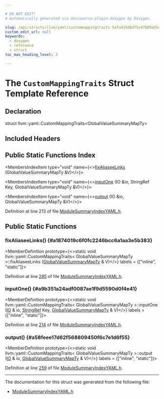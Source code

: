 ```yaml
---

# DO NOT EDIT!
# Automatically generated via docusaurus-plugin-doxygen by Doxygen.

slug: /api/structs/llvm/yaml/custommappingtraits-5afad16d6df5c47889a55ee752aaf37b
custom_edit_url: null
keywords:
  - doxygen
  - reference
  - struct
toc_max_heading_level: 3

---
```





# The `CustomMappingTraits` Struct Template Reference

<DoxygenPage pluginConfig={pluginConfig}>



## Declaration

<CodeBlock>struct llvm::yaml::CustomMappingTraits&lt;GlobalValueSummaryMapTy&gt;</CodeBlock>

## Included Headers

<IncludesList>
<IncludesListItem
  filePath="llvm/IR/ModuleSummaryIndexYAML.h"
  permalink="/docs/api/files/include/include/llvm/include/llvm/ir/modulesummaryindexyaml-h"
  isLocal="true" />
</IncludesList>

## Public Static Functions Index

<MembersIndex>

<MembersIndexItem
  type="void"
  name={<><a href="#a1874019c6f0fc2246bcc6a1aa3e5b383">fixAliaseeLinks</a> (GlobalValueSummaryMapTy &amp;V)</>}>
</MembersIndexItem>

<MembersIndexItem
  type="void"
  name={<><a href="#a9b351a24adf0087ae1f9d5590d0f4e41">inputOne</a> (IO &amp;io, StringRef Key, GlobalValueSummaryMapTy &amp;V)</>}>
</MembersIndexItem>

<MembersIndexItem
  type="void"
  name={<><a href="#a58feee17d62f568809450f6c7e1d6f55">output</a> (IO &amp;io, GlobalValueSummaryMapTy &amp;V)</>}>
</MembersIndexItem>

</MembersIndex>


Definition at line 213 of file <a href="/docs/api/files/include/include/llvm/include/llvm/ir/modulesummaryindexyaml-h">ModuleSummaryIndexYAML.h</a>.

<SectionDefinition>

## Public Static Functions

### fixAliaseeLinks() {#a1874019c6f0fc2246bcc6a1aa3e5b383}

<MemberDefinition
  prototype={<>static void llvm::yaml::CustomMappingTraits&lt; GlobalValueSummaryMapTy &gt;::fixAliaseeLinks (<a href="/docs/api/namespaces/llvm/#a67edcb6b2df252edcbb2a466140869c4">GlobalValueSummaryMapTy</a> &amp; V)</>}
  labels = {["inline", "static"]}>

Definition at line <a href="/docs/api/files/include/include/llvm/include/llvm/ir/modulesummaryindexyaml-h/#l00295">295</a> of file <a href="/docs/api/files/include/include/llvm/include/llvm/ir/modulesummaryindexyaml-h">ModuleSummaryIndexYAML.h</a>.
</MemberDefinition>

### inputOne() {#a9b351a24adf0087ae1f9d5590d0f4e41}

<MemberDefinition
  prototype={<>static void llvm::yaml::CustomMappingTraits&lt; GlobalValueSummaryMapTy &gt;::inputOne (<a href="/docs/api/classes/llvm/yaml/io">IO</a> &amp; io, <a href="/docs/api/classes/llvm/stringref">StringRef</a> Key, <a href="/docs/api/namespaces/llvm/#a67edcb6b2df252edcbb2a466140869c4">GlobalValueSummaryMapTy</a> &amp; V)</>}
  labels = {["inline", "static"]}>

Definition at line <a href="/docs/api/files/include/include/llvm/include/llvm/ir/modulesummaryindexyaml-h/#l00214">214</a> of file <a href="/docs/api/files/include/include/llvm/include/llvm/ir/modulesummaryindexyaml-h">ModuleSummaryIndexYAML.h</a>.
</MemberDefinition>

### output() {#a58feee17d62f568809450f6c7e1d6f55}

<MemberDefinition
  prototype={<>static void llvm::yaml::CustomMappingTraits&lt; GlobalValueSummaryMapTy &gt;::output (<a href="/docs/api/classes/llvm/yaml/io">IO</a> &amp; io, <a href="/docs/api/namespaces/llvm/#a67edcb6b2df252edcbb2a466140869c4">GlobalValueSummaryMapTy</a> &amp; V)</>}
  labels = {["inline", "static"]}>

Definition at line <a href="/docs/api/files/include/include/llvm/include/llvm/ir/modulesummaryindexyaml-h/#l00259">259</a> of file <a href="/docs/api/files/include/include/llvm/include/llvm/ir/modulesummaryindexyaml-h">ModuleSummaryIndexYAML.h</a>.
</MemberDefinition>

</SectionDefinition>

<hr/>

The documentation for this struct was generated from the following file:

<ul>
<li><a href="/docs/api/files/include/include/llvm/include/llvm/ir/modulesummaryindexyaml-h">ModuleSummaryIndexYAML.h</a></li>
</ul>

</DoxygenPage>
